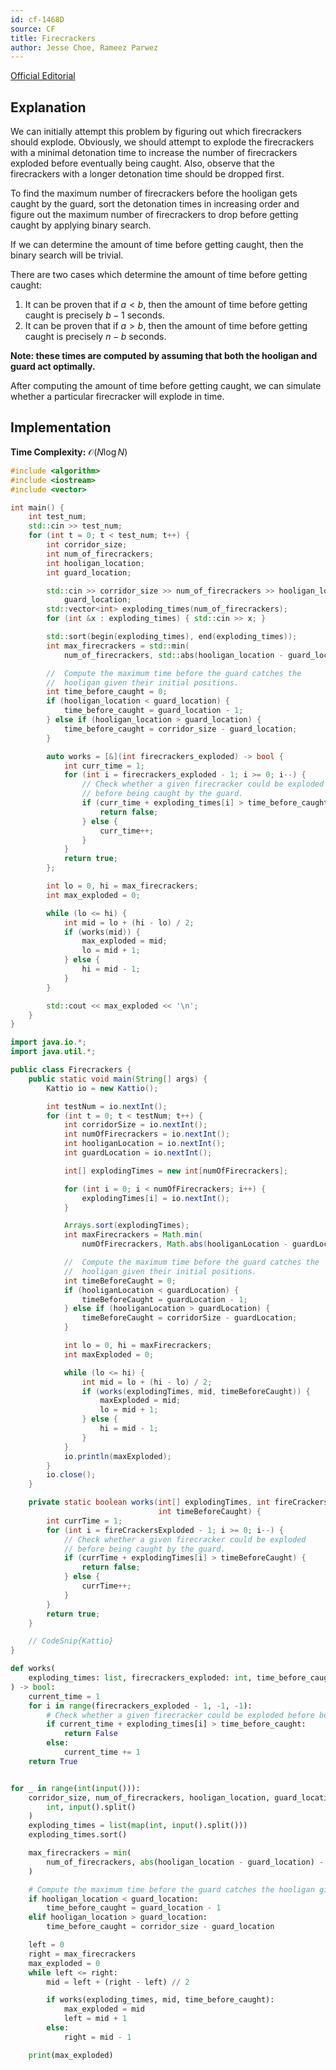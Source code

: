 ```yaml
---
id: cf-1468D
source: CF
title: Firecrackers
author: Jesse Choe, Rameez Parwez
---
```


[Official Editorial](https://codeforces.com/blog/entry/85951)

## Explanation

We can initially attempt this problem by figuring out which firecrackers should explode. Obviously, we should attempt to explode the firecrackers with a minimal
detonation time to increase the number of firecrackers exploded before eventually being caught. Also, observe that the firecrackers with a longer detonation
time should be dropped first.

To find the maximum number of firecrackers before the hooligan gets caught by the guard, sort the detonation times in increasing order and figure out the
maximum number of firecrackers to drop before getting caught by applying binary search.

If we can determine the amount of time before getting caught, then the binary search will be trivial.

There are two cases which determine the amount of time before getting caught:

1. It can be proven that if $a < b$, then the amount of time before getting caught is precisely $b - 1$ seconds.
2. It can be proven that if $a > b$, then the amount of time before getting caught is precisely $n - b$ seconds.

**Note: these times are computed by assuming that both the hooligan and guard act optimally.**

After computing the amount of time before getting caught, we can simulate whether a particular firecracker will explode in time.

## Implementation

**Time Complexity:** $\mathcal{O}(N\log N)$

<LanguageSection>
<CPPSection>

```cpp
#include <algorithm>
#include <iostream>
#include <vector>

int main() {
	int test_num;
	std::cin >> test_num;
	for (int t = 0; t < test_num; t++) {
		int corridor_size;
		int num_of_firecrackers;
		int hooligan_location;
		int guard_location;

		std::cin >> corridor_size >> num_of_firecrackers >> hooligan_location >>
		    guard_location;
		std::vector<int> exploding_times(num_of_firecrackers);
		for (int &x : exploding_times) { std::cin >> x; }

		std::sort(begin(exploding_times), end(exploding_times));
		int max_firecrackers = std::min(
		    num_of_firecrackers, std::abs(hooligan_location - guard_location) - 1);

		//  Compute the maximum time before the guard catches the
		//  hooligan given their initial positions.
		int time_before_caught = 0;
		if (hooligan_location < guard_location) {
			time_before_caught = guard_location - 1;
		} else if (hooligan_location > guard_location) {
			time_before_caught = corridor_size - guard_location;
		}

		auto works = [&](int firecrackers_exploded) -> bool {
			int curr_time = 1;
			for (int i = firecrackers_exploded - 1; i >= 0; i--) {
				// Check whether a given firecracker could be exploded
				// before being caught by the guard.
				if (curr_time + exploding_times[i] > time_before_caught) {
					return false;
				} else {
					curr_time++;
				}
			}
			return true;
		};

		int lo = 0, hi = max_firecrackers;
		int max_exploded = 0;

		while (lo <= hi) {
			int mid = lo + (hi - lo) / 2;
			if (works(mid)) {
				max_exploded = mid;
				lo = mid + 1;
			} else {
				hi = mid - 1;
			}
		}

		std::cout << max_exploded << '\n';
	}
}
```

</CPPSection>
<JavaSection>

```java
import java.io.*;
import java.util.*;

public class Firecrackers {
	public static void main(String[] args) {
		Kattio io = new Kattio();

		int testNum = io.nextInt();
		for (int t = 0; t < testNum; t++) {
			int corridorSize = io.nextInt();
			int numOfFirecrackers = io.nextInt();
			int hooliganLocation = io.nextInt();
			int guardLocation = io.nextInt();

			int[] explodingTimes = new int[numOfFirecrackers];

			for (int i = 0; i < numOfFirecrackers; i++) {
				explodingTimes[i] = io.nextInt();
			}

			Arrays.sort(explodingTimes);
			int maxFirecrackers = Math.min(
			    numOfFirecrackers, Math.abs(hooliganLocation - guardLocation) - 1);

			//  Compute the maximum time before the guard catches the
			//  hooligan given their initial positions.
			int timeBeforeCaught = 0;
			if (hooliganLocation < guardLocation) {
				timeBeforeCaught = guardLocation - 1;
			} else if (hooliganLocation > guardLocation) {
				timeBeforeCaught = corridorSize - guardLocation;
			}

			int lo = 0, hi = maxFirecrackers;
			int maxExploded = 0;

			while (lo <= hi) {
				int mid = lo + (hi - lo) / 2;
				if (works(explodingTimes, mid, timeBeforeCaught)) {
					maxExploded = mid;
					lo = mid + 1;
				} else {
					hi = mid - 1;
				}
			}
			io.println(maxExploded);
		}
		io.close();
	}

	private static boolean works(int[] explodingTimes, int fireCrackersExploded,
	                             int timeBeforeCaught) {
		int currTime = 1;
		for (int i = fireCrackersExploded - 1; i >= 0; i--) {
			// Check whether a given firecracker could be exploded
			// before being caught by the guard.
			if (currTime + explodingTimes[i] > timeBeforeCaught) {
				return false;
			} else {
				currTime++;
			}
		}
		return true;
	}

	// CodeSnip{Kattio}
}
```

</JavaSection>
<PySection>

```py
def works(
	exploding_times: list, firecrackers_exploded: int, time_before_caught: int
) -> bool:
	current_time = 1
	for i in range(firecrackers_exploded - 1, -1, -1):
		# Check whether a given firecracker could be exploded before being caught by the guard
		if current_time + exploding_times[i] > time_before_caught:
			return False
		else:
			current_time += 1
	return True


for _ in range(int(input())):
	corridor_size, num_of_firecrackers, hooligan_location, guard_location = map(
		int, input().split()
	)
	exploding_times = list(map(int, input().split()))
	exploding_times.sort()

	max_firecrackers = min(
		num_of_firecrackers, abs(hooligan_location - guard_location) - 1
	)

	# Compute the maximum time before the guard catches the hooligan given their initial positions
	if hooligan_location < guard_location:
		time_before_caught = guard_location - 1
	elif hooligan_location > guard_location:
		time_before_caught = corridor_size - guard_location

	left = 0
	right = max_firecrackers
	max_exploded = 0
	while left <= right:
		mid = left + (right - left) // 2

		if works(exploding_times, mid, time_before_caught):
			max_exploded = mid
			left = mid + 1
		else:
			right = mid - 1

	print(max_exploded)
```

</PySection>
</LanguageSection>
